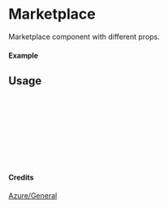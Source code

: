 
<Meta of={Marketplace} title="Azure/General/Marketplace" />

# Marketplace

Marketplace component with different props.

#### Example

<Canvas of={Marketplace.Primary} />

## Usage

```ts
import { Marketplace } from "yadl-ui";

const Example = () => {
  return (
      <Marketplace />
  );
};

export default Example;
```

#### Credits
[Azure/General](https://learn.microsoft.com/en-us/azure/architecture/icons/)

